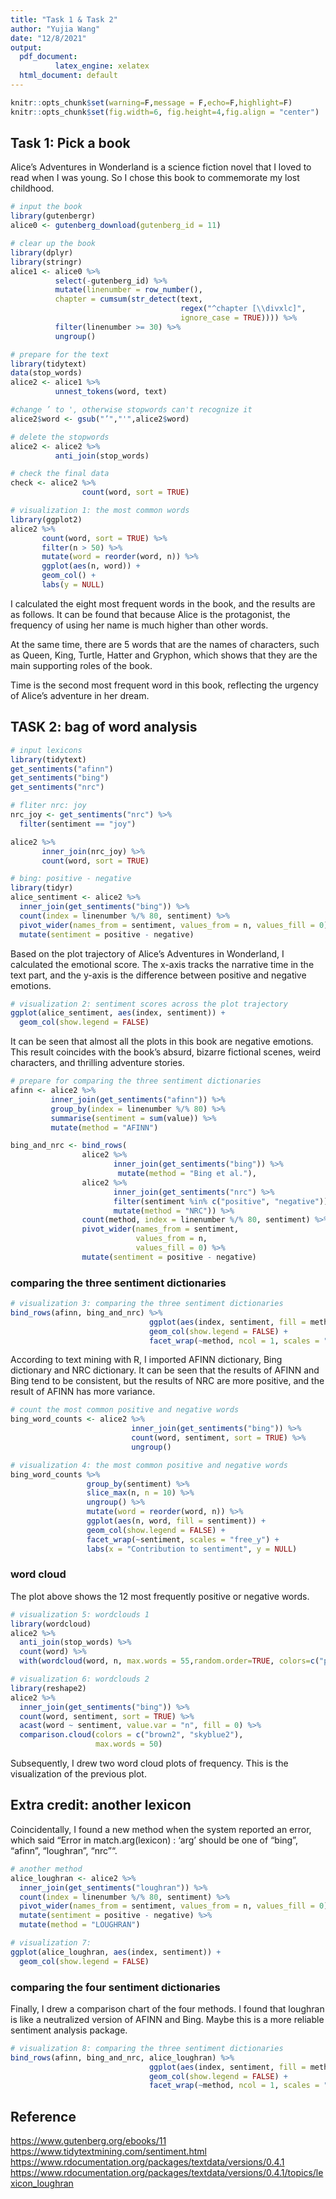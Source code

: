 ```yaml
---
title: "Task 1 & Task 2"
author: "Yujia Wang"
date: "12/8/2021"
output:
  pdf_document: 
          latex_engine: xelatex
  html_document: default
---
```


```r
knitr::opts_chunk$set(warning=F,message = F,echo=F,highlight=F)
knitr::opts_chunk$set(fig.width=6, fig.height=4,fig.align = "center") 
```


## Task 1: Pick a book

Alice's Adventures in Wonderland is a science fiction novel that I loved to read when I was young. So I chose this book to commemorate my lost childhood.

```r
# input the book
library(gutenbergr)
alice0 <- gutenberg_download(gutenberg_id = 11)

# clear up the book
library(dplyr)
library(stringr)
alice1 <- alice0 %>%
          select(-gutenberg_id) %>%
          mutate(linenumber = row_number(),
          chapter = cumsum(str_detect(text, 
                                      regex("^chapter [\\divxlc]",
                                      ignore_case = TRUE)))) %>%
          filter(linenumber >= 30) %>%
          ungroup()

# prepare for the text
library(tidytext)
data(stop_words)
alice2 <- alice1 %>%
          unnest_tokens(word, text) 

#change ’ to ', otherwise stopwords can't recognize it
alice2$word <- gsub("’","'",alice2$word)

# delete the stopwords
alice2 <- alice2 %>%
          anti_join(stop_words)

# check the final data
check <- alice2 %>%
                count(word, sort = TRUE)
```

```r
# visualization 1: the most common words
library(ggplot2)
alice2 %>%
       count(word, sort = TRUE) %>%
       filter(n > 50) %>%
       mutate(word = reorder(word, n)) %>%
       ggplot(aes(n, word)) +
       geom_col() +
       labs(y = NULL)
```

I calculated the eight most frequent words in the book, and the results are as follows. It can be found that because Alice is the protagonist, the frequency of using her name is much higher than other words.

At the same time, there are 5 words that are the names of characters, such as Queen, King, Turtle, Hatter and Gryphon, which shows that they are the main supporting roles of the book.

Time is the second most frequent word in this book, reflecting the urgency of Alice's adventure in her dream.


## TASK 2: bag of word analysis

```r
# input lexicons
library(tidytext)
get_sentiments("afinn")
get_sentiments("bing")
get_sentiments("nrc")

# fliter nrc: joy
nrc_joy <- get_sentiments("nrc") %>% 
  filter(sentiment == "joy")

alice2 %>%
       inner_join(nrc_joy) %>%
       count(word, sort = TRUE)

# bing: positive - negative
library(tidyr)
alice_sentiment <- alice2 %>%
  inner_join(get_sentiments("bing")) %>%
  count(index = linenumber %/% 80, sentiment) %>%
  pivot_wider(names_from = sentiment, values_from = n, values_fill = 0) %>% 
  mutate(sentiment = positive - negative)
```

Based on the plot trajectory of Alice's Adventures in Wonderland, I calculated the emotional score. The x-axis tracks the narrative time in the text part, and the y-axis is the difference between positive and negative emotions.

```r
# visualization 2: sentiment scores across the plot trajectory
ggplot(alice_sentiment, aes(index, sentiment)) +
  geom_col(show.legend = FALSE)
```

It can be seen that almost all the plots in this book are negative emotions. This result coincides with the book's absurd, bizarre fictional scenes, weird characters, and thrilling adventure stories.

```r
# prepare for comparing the three sentiment dictionaries
afinn <- alice2 %>% 
         inner_join(get_sentiments("afinn")) %>% 
         group_by(index = linenumber %/% 80) %>% 
         summarise(sentiment = sum(value)) %>% 
         mutate(method = "AFINN")

bing_and_nrc <- bind_rows(
                alice2 %>% 
                       inner_join(get_sentiments("bing")) %>%
                        mutate(method = "Bing et al."),
                alice2 %>% 
                       inner_join(get_sentiments("nrc") %>% 
                       filter(sentiment %in% c("positive", "negative"))) %>%
                       mutate(method = "NRC")) %>%
                count(method, index = linenumber %/% 80, sentiment) %>%
                pivot_wider(names_from = sentiment,
                            values_from = n,
                            values_fill = 0) %>% 
                mutate(sentiment = positive - negative)
```

### comparing the three sentiment dictionaries

```r
# visualization 3: comparing the three sentiment dictionaries
bind_rows(afinn, bing_and_nrc) %>%
                               ggplot(aes(index, sentiment, fill = method)) +
                               geom_col(show.legend = FALSE) +
                               facet_wrap(~method, ncol = 1, scales = "free_y")
```

According to text mining with R, I imported AFINN dictionary, Bing dictionary and NRC dictionary. It can be seen that the results of AFINN and Bing tend to be consistent, but the results of NRC are more positive, and the result of AFINN has more variance.

```r
# count the most common positive and negative words
bing_word_counts <- alice2 %>%
                           inner_join(get_sentiments("bing")) %>%
                           count(word, sentiment, sort = TRUE) %>%
                           ungroup()
```

```r
# visualization 4: the most common positive and negative words
bing_word_counts %>%
                 group_by(sentiment) %>%
                 slice_max(n, n = 10) %>% 
                 ungroup() %>%
                 mutate(word = reorder(word, n)) %>%
                 ggplot(aes(n, word, fill = sentiment)) +
                 geom_col(show.legend = FALSE) +
                 facet_wrap(~sentiment, scales = "free_y") +
                 labs(x = "Contribution to sentiment", y = NULL)
```

\newpage

### word cloud

The plot above shows the 12 most frequently positive or negative words.

```r
# visualization 5: wordclouds 1
library(wordcloud)
alice2 %>%
  anti_join(stop_words) %>%
  count(word) %>%
  with(wordcloud(word, n, max.words = 55,random.order=TRUE, colors=c("palegreen3","lightpink1")))
```

```r
# visualization 6: wordclouds 2
library(reshape2)
alice2 %>%
  inner_join(get_sentiments("bing")) %>%
  count(word, sentiment, sort = TRUE) %>%
  acast(word ~ sentiment, value.var = "n", fill = 0) %>%
  comparison.cloud(colors = c("brown2", "skyblue2"),
                   max.words = 50)
```

Subsequently, I drew two word cloud plots of frequency. This is the visualization of the previous plot.

\newpage

## Extra credit: another lexicon

Coincidentally, I found a new method when the system reported an error, which said "Error in match.arg(lexicon) : 'arg' should be one of “bing”, “afinn”, “loughran”, “nrc”".

```r
# another method
alice_loughran <- alice2 %>%
  inner_join(get_sentiments("loughran")) %>%
  count(index = linenumber %/% 80, sentiment) %>%
  pivot_wider(names_from = sentiment, values_from = n, values_fill = 0) %>% 
  mutate(sentiment = positive - negative) %>%
  mutate(method = "LOUGHRAN")
```

```r
# visualization 7: 
ggplot(alice_loughran, aes(index, sentiment)) +
  geom_col(show.legend = FALSE)
```

### comparing the four sentiment dictionaries

Finally, I drew a comparison chart of the four methods. I found that loughran is like a neutralized version of AFINN and Bing. Maybe this is a more reliable sentiment analysis package.

```r
# visualization 8: comparing the three sentiment dictionaries
bind_rows(afinn, bing_and_nrc, alice_loughran) %>%
                               ggplot(aes(index, sentiment, fill = method)) +
                               geom_col(show.legend = FALSE) +
                               facet_wrap(~method, ncol = 1, scales = "free_y")
```

\newpage

## Reference 

[https://www.gutenberg.org/ebooks/11](https://www.gutenberg.org/ebooks/11)
[https://www.tidytextmining.com/sentiment.html](https://www.tidytextmining.com/sentiment.html)
[https://www.rdocumentation.org/packages/textdata/versions/0.4.1](https://emilhvitfeldt.github.io/textdata/reference/lexicon_loughran.html)
[https://www.rdocumentation.org/packages/textdata/versions/0.4.1/topics/lexicon_loughran](https://www.rdocumentation.org/packages/textdata/versions/0.4.1/topics/lexicon_loughran)


